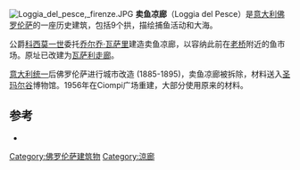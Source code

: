 [[File:Loggia_del_pesce,_firenze.JPG|thumb]]
'''卖鱼凉廊'''（Loggia del Pesce）是[[意大利|意大利]][[佛罗伦萨|佛罗伦萨]]的一座历史建筑，包括9个拱，描绘捕鱼活动和大海。

公爵[[科西莫一世_(托斯卡纳)|科西莫一世]]委托[[乔尔乔·瓦萨里|乔尔乔·瓦萨里]]建造卖鱼凉廊，以容纳此前在[[老桥|老桥]]附近的鱼市场。原址已改建为[[瓦萨利走廊|瓦萨利走廊]]。

[[意大利统一|意大利统一]]后佛罗伦萨进行城市改造 (1885-1895)，卖鱼凉廊被拆除，材料送入[[佛罗伦萨圣玛尔谷大殿|圣玛尔谷]]博物馆。1956年在Ciompi广场重建，大部分使用原来的材料。

==参考==
*{{cite book|first=Piero |last=Bargellini|title= Com'era Firenze 100 anni fa|publisher= Bonechi|location=Florence|year=1998}}

{{Coord|43|46|16.83|N|11|15|54.14|E|type:landmark|display=title}}
{{佛罗伦萨地标}}

[[Category:佛罗伦萨建筑物|Category:佛罗伦萨建筑物]]
[[Category:涼廊|Category:涼廊]]